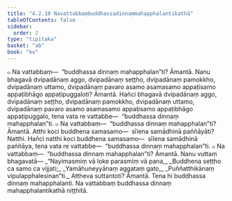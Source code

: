 ```yaml
---
title: "4.2.10 Navattabbaṃbuddhassadinnaṃmahapphalantikathā"
tableOfContents: false
sidebar:
  order: 2
type: "tipitaka"
basket: "ab"
book: "kv"
---
```



<DynamicBreadcrumb />

<Division number="799" book="kv" bookNo="32" page="403">

<Paragraph number="2496" book="kv">
๐ Na vattabbaṃ—  “buddhassa dinnaṃ mahapphalan”ti? Āmantā. Nanu bhagavā dvipadānaṃ aggo, dvipadānaṃ seṭṭho, dvipadānaṃ pamokkho, dvipadānaṃ uttamo, dvipadānaṃ pavaro asamo asamasamo appaṭisamo appaṭibhāgo appaṭipuggaloti? Āmantā. Hañci bhagavā dvipadānaṃ aggo, dvipadānaṃ seṭṭho, dvipadānaṃ pamokkho, dvipadānaṃ uttamo, dvipadānaṃ pavaro asamo asamasamo appaṭisamo appaṭibhāgo appaṭipuggalo, tena vata re vattabbe—  “buddhassa dinnaṃ mahapphalan”ti.
</Paragraph>

<Paragraph number="2497" book="kv">
๐ Na vattabbaṃ—  “buddhassa dinnaṃ mahapphalan”ti? Āmantā. Atthi koci buddhena samasamo—  sīlena samādhinā paññāyāti? Natthi. Hañci natthi koci buddhena samasamo—  sīlena samādhinā paññāya, tena vata re vattabbe—  “buddhassa dinnaṃ mahapphalan”ti.
</Paragraph>

<Paragraph number="2498" book="kv">
๐ Na vattabbaṃ—  “buddhassa dinnaṃ mahapphalan”ti? Āmantā. Nanu vuttaṃ bhagavatā—
</Paragraph>

<Paragraph number="2499" type="verses" book="kv">
_“Nayimasmiṃ vā loke parasmiṃ vā pana,_  
_Buddhena seṭṭho ca samo ca vijjati;_  
_Yamāhuneyyānaṃ aggataṃ gato,_  
_Puññatthikānaṃ vipulapphalesinan”ti._  

</Paragraph>

<Paragraph number="2500" book="kv">
Attheva suttantoti? Āmantā. Tena hi buddhassa dinnaṃ mahapphalanti.

</Paragraph>
</Division>

<Paragraph number="2501" type="center" book="kv">
Na vattabbaṃ buddhassa dinnaṃ mahapphalantikathā niṭṭhitā.
</Paragraph>